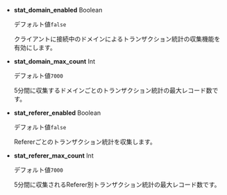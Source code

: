 - **stat_domain_enabled** <span class='type'>Boolean</span>

  デフォルト値`false`

  クライアントに接続中のドメインによるトランザクション統計の収集機能を有効にします。

- **stat_domain_max_count** <span class='type'>Int</span>

  デフォルト値`7000`

  5分間に収集するドメインごとのトランザクション統計の最大レコード数です。

<!-- 

* **stat_mtrace_enabled** <span class='type'>Boolean</span>

  기본값 `false`

  멀티 서버 트랜잭션에서 Caller & Callee 간에 버전별 의존성 통계를 수집합니다.

* **stat_mtrace_max_count** <span class='type'>Int</span>

  기본값 `7000`

  멀티 서버 트랜잭션에서 Caller & Callee 간에 버전별 의존성 통계의 최대 레코드 수입니다.

-->

- **stat_referer_enabled** <span class='type'>Boolean</span>

  デフォルト値`false`

  Refererごとのトランザクション統計を収集します。

- **stat_referer_max_count** <span class='type'>Int</span>

  デフォルト値`7000`

  5分間に収集されるReferer別トランザクション統計の最大レコード数です。
